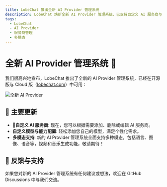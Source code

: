 ```yaml
---
title: LobeChat 推出全新 AI Provider 管理系统
description: LobeChat 焕新全新 AI Provider 管理系统，已支持自定义 AI 服务商与自定义模型
tags:
  - LobeChat
  - AI Provider
  - 服务商管理
  - 多模态
---
```


# 全新 AI Provider 管理系统 🎉

我们很高兴地宣布，LobeChat 推出了全新的 AI Provider 管理系统，已经在开源版与 Cloud 版（[lobechat.com](https://lobechat.com)）中可用：

![全新 AI Provider](https://github.com/user-attachments/assets/7350f211-61ce-488e-b0e2-f0fcac25caeb)

## 🚀 主要更新

- **🔮自定义 AI 服务商**: 现在，您可以根据需要添加、删除或编辑 AI 服务商。
- **自定义模型与能力配置**: 轻松添加您自己的模型，满足个性化需求。
- **多模态支持**: 新的 AI Provider 管理系统全面支持多种模态，包括语言、图像、语音等，视频和音乐生成功能，敬请期待！

## 📢 反馈与支持

如果您对新的 AI Provider 管理系统有任何建议或想法，欢迎在 GitHub Discussions 中与我们交流。
